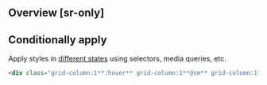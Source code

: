## Overview [sr-only]
<Overview/>

## Conditionally apply
Apply styles in [different states](/docs/states-and-queries) using selectors, media queries, etc.
```html
<div class="grid-column:1**:hover** grid-column:1**@sm** grid-column:1**@dark** grid-column:1**@print**">…</div>
```

